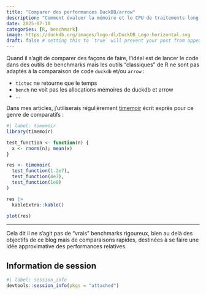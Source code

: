 ```yaml
---
title: "Comparer des performances DuckDB/arrow"
description: "Comment évaluer la mémoire et le CPU de traitements long en duckdb/arrow"
date: 2025-07-10
categories: [R, benchmark]
image: https://duckdb.org/images/logo-dl/DuckDB_Logo-horizontal.svg
draft: false # setting this to `true` will prevent your post from appearing on your listing page until you're ready!
---
```


Quand il s'agit de comparer des façons de faire, l'idéal est de lancer le code dans des outils de benchmarks mais les outils "classiques" de R ne sont pas adaptés à la comparaison de code `duckdb` et/ou `arrow` :

- `tictoc` ne retourne que le temps
- `bench` ne voit pas les allocations mémoires de duckdb et arrow
- ...

Dans mes articles, j'utiliserais régulièrement [timemoir](https://github.com/nbc/timemoir) écrit exprès pour ce genre de comparatifs :

```r
#| label: timemoir
library(timemoir)

test_function <- function(n) {
  x <- rnorm(n); mean(x)
}

res <- timemoir(
  test_function(1.2e7),
  test_function(4e7),
  test_function(1e8)
)

res |> 
  kableExtra::kable()

plot(res)
```

---

Cela dit il ne s'agit pas de "vrais" benchmarks rigoureux, bien au delà des objectifs de ce blog mais de comparaisons rapides, destinées à se faire une idée approximative des performances relatives.

::: {.callout-note collapse=true}
## Information de session
```r
#| label: session_info
devtools::session_info(pkgs = "attached")
```
:::